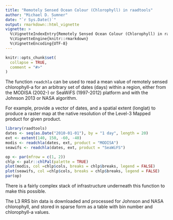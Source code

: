 ```yaml
---
title: "Remotely Sensed Ocean Colour (Chlorophyll) in raadtools"
author: "Michael D. Sumner"
date: "`r Sys.Date()`"
output: rmarkdown::html_vignette
vignette: >
  %\VignetteIndexEntry{Remotely Sensed Ocean Colour (Chlorophyll) in raadtools}
  %\VignetteEngine{knitr::rmarkdown}
  %\VignetteEncoding{UTF-8}
---
```


```r
knitr::opts_chunk$set(
  collapse = TRUE,
  comment = "#>"
)
```

The function `readchla` can be used to read a mean value of remotely sensed chlorophyll-a for an arbitrary set of dates (days) within a region, either from the MODISA (2002-) or SeaWiFS (1997-2012) platform and with the Johnson 2013 or NASA algorithm. 

For example, provide a vector of dates, and a spatial extent (longlat) to produce a raster map at the native resolution of the Level-3 Mapped product for given product. 

```r
library(raadtools)
dates <- seq(as.Date("2010-01-01"), by = "1 day", length = 20)
ext <- extent(140, 150, -60, -40)
modis <- readchla(dates, ext, product = "MODISA")
seawifs <- readchla(dates, ext, product = "SeaWiFS")

op <- par(mfrow = c(1, 2))
chlp <- palr::chlPal(palette = TRUE)
plot(modis, col =chlp$cols, breaks = chlp$breaks, legend = FALSE)
plot(seawifs, col =chlp$cols, breaks = chlp$breaks, legend = FALSE)
par(op)


```

There is a fairly complex stack of infrastructure underneath this function to make this possible. 

The L3 RRS bin data is downloaded and processed for Johnson and NASA chlorophyll,  and stored in sparse form as a table with bin number and chlorophyll-a values. 




